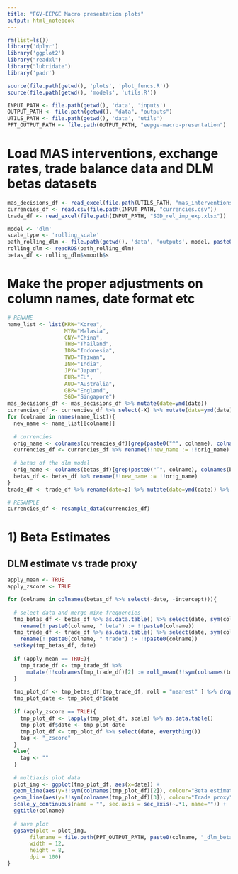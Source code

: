 ```yaml
---
title: "FGV-EEPGE Macro presentation plots"
output: html_notebook
---
```


```r
rm(list=ls())
library('dplyr')
library('ggplot2')
library("readxl")
library("lubridate")
library('padr')

source(file.path(getwd(), 'plots', 'plot_funcs.R'))
source(file.path(getwd(), 'models', 'utils.R'))

INPUT_PATH <- file.path(getwd(), 'data', 'inputs')
OUTPUT_PATH <- file.path(getwd(), "data", "outputs")
UTILS_PATH <- file.path(getwd(), 'data', 'utils')
PPT_OUTPUT_PATH <- file.path(OUTPUT_PATH, "eepge-macro-presentation")
```

# Load MAS interventions, exchange rates, trade balance data and DLM betas datasets

```r
mas_decisions_df <- read_excel(file.path(UTILS_PATH, "mas_interventions.xlsx"))
currencies_df <- read.csv(file.path(INPUT_PATH, "currencies.csv"))
trade_df <- read_excel(file.path(INPUT_PATH, "SGD_rel_imp_exp.xlsx"))

model <- 'dlm'
scale_type <- 'rolling_scale'
path_rolling_dlm <- file.path(getwd(), 'data', 'outputs', model, paste0("model_results_", scale_type, ".rds"))
rolling_dlm <- readRDS(path_rolling_dlm)
betas_df <- rolling_dlm$smooth$s
```

# Make the proper adjustments on column names, date format etc

```r
# RENAME
name_list <- list(KRW="Korea",
                  MYR="Malasia",
                  CNY="China",
                  THB="Thailand",
                  IDR="Indonesia",
                  TWD="Taiwan",
                  INR="India",
                  JPY="Japan",
                  EUR="EU",
                  AUD="Australia",
                  GBP="England",
                  SGD="Singapore")
mas_decisions_df <- mas_decisions_df %>% mutate(date=ymd(date))
currencies_df <- currencies_df %>% select(-X) %>% mutate(date=ymd(date))
for (colname in names(name_list)){
  new_name <- name_list[[colname]]
  
  # currencies
  orig_name <- colnames(currencies_df)[grep(paste0("^", colname), colnames(currencies_df))]
  currencies_df <- currencies_df %>% rename(!!new_name := !!orig_name)
  
  # betas of the dlm model
  orig_name <- colnames(betas_df)[grep(paste0("^", colname), colnames(betas_df))]
  betas_df <- betas_df %>% rename(!!new_name := !!orig_name)
}
trade_df <- trade_df %>% rename(date=z) %>% mutate(date=ymd(date)) %>% rename("EU"=`Union European`, Australia=Autralia)

# RESAMPLE
currencies_df <- resample_data(currencies_df)
```

# 1) Beta Estimates
## DLM estimate vs trade proxy

```r
apply_mean <- TRUE
apply_zscore <- TRUE

for (colname in colnames(betas_df %>% select(-date, -intercept))){
  
  # select data and merge mixe frequencies
  tmp_betas_df <- betas_df %>% as.data.table() %>% select(date, sym(colname)) %>%
    rename(!!paste0(colname, " beta") := !!paste0(colname))
  tmp_trade_df <- trade_df %>% as.data.table() %>% select(date, sym(colname)) %>%
    rename(!!paste0(colname, " trade") := !!paste0(colname))
  setkey(tmp_betas_df, date)
  
  if (apply_mean == TRUE){
    tmp_trade_df <- tmp_trade_df %>%
      mutate(!!colnames(tmp_trade_df)[2] := roll_mean(!!sym(colnames(tmp_trade_df)[2]), width = 6))
  }
  
  tmp_plot_df <- tmp_betas_df[tmp_trade_df, roll = "nearest" ] %>% drop_na()
  tmp_plot_date <- tmp_plot_df$date
  
  if (apply_zscore == TRUE){
    tmp_plot_df <- lapply(tmp_plot_df, scale) %>% as.data.table()
    tmp_plot_df$date <- tmp_plot_date
    tmp_plot_df <- tmp_plot_df %>% select(date, everything()) 
    tag <- "_zscore"
  }
  else{
    tag <- ""
  }
  
  # multiaxis plot data
  plot_img <- ggplot(tmp_plot_df, aes(x=date)) + 
  geom_line(aes(y=!!sym(colnames(tmp_plot_df)[2]), colour="Beta estimates")) + 
  geom_line(aes(y=!!sym(colnames(tmp_plot_df)[3]), colour="Trade proxy")) + 
  scale_y_continuous(name = "", sec.axis = sec_axis(~.*1, name="")) + 
  ggtitle(colname) 
  
  # save plot
  ggsave(plot = plot_img,
       filename = file.path(PPT_OUTPUT_PATH, paste0(colname, "_dlm_betas_trade", tag,".png")),
       width = 12,
       height = 8,
       dpi = 100)
}
```

```r

```






























